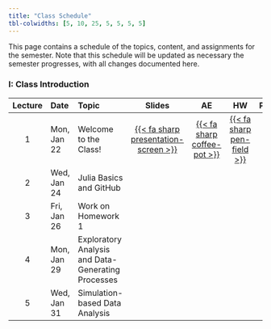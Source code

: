 ```yaml
---
title: "Class Schedule"
tbl-colwidths: [5, 10, 25, 5, 5, 5, 5]
---
```


This page contains a schedule of the topics, content, and assignments for the semester.
Note that this schedule will be updated as necessary the semester progresses, with all changes documented here.

::: column-screen-inset-right

### I: Class Introduction

| Lecture | Date        | Topic | Slides | AE | HW | Project |
:-----:|:------------|:------|:------:|:--:|:---:|:--:|:-------:|
|  1   | Mon, Jan 22 | Welcome to the Class! | [{{< fa sharp presentation-screen >}}](slides/lec-01-class-intro.html){target="_blank"}  | [{{< fa sharp coffee-pot >}}](ae/ae-01-setup.html) |  [{{< fa sharp pen-field >}}](hw/hw-01-debug.html) | |
| 2 | Wed, Jan 24 | Julia Basics and GitHub | | | | |
| 3 | Fri, Jan 26 | Work on Homework 1 | | | | |
| 4 | Mon, Jan 29 | Exploratory Analysis and Data-Generating Processes | | | | |
| 5 | Wed, Jan 31 | Simulation-based Data Analysis | | | |
:::
